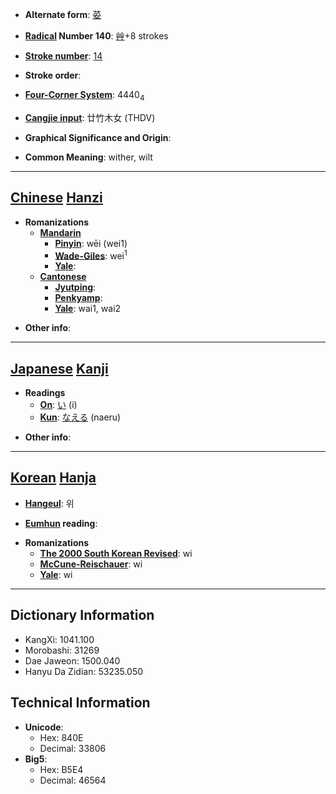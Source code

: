 * '''Alternate form''': [[荽]]

* '''[[Wiktionary:Chinese radical index| Radical]] Number 140''': [[Wiktionary:Chinese radical index 艸|艸]]+8 strokes

* '''[[Wiktionary:Chinese total strokes index|Stroke number]]''': [[Wiktionary:Chinese total strokes index 14|14]]

* '''Stroke order''': 

* '''[[Wiktionary:Chinese four corner index|Four-Corner System]]''': 4440<sub>4</sub>

* '''[[Wiktionary:Chinese Cangjie index|Cangjie input]]''': 廿竹木女 (THDV)

* '''Graphical Significance and Origin''': 

* '''Common Meaning''': wither, wilt

----

== [[Chinese]] [[Hanzi]] ==

* '''Romanizations'''
** '''[[Mandarin]]'''
*** '''[[Pinyin]]''': wēi (wei1)
*** '''[[Wade-Giles]]''': wei<sup>1</sup>
*** '''[[Yale]]''': 
** '''[[Cantonese]]'''
*** '''[[Jyutping]]''':
*** '''[[Penkyamp]]''': 
*** '''[[Yale]]''': wai1, wai2

* '''Other info''': 

----

== [[Japanese]] [[Kanji]] ==

* '''Readings'''
** '''[[On]]''': [[い]] (i)
** '''[[Kun]]''': [[なえる]] (naeru)

* '''Other info''':  

----

== [[Korean]] [[Hanja]] ==

* '''[[Hangeul]]''': 위

* '''[[Eumhun]] reading''': 

* '''Romanizations'''
** '''[[The 2000 South Korean Revised Romanization|The 2000 South Korean Revised]]''': wi
** '''[[McCune-Reischauer]]''': wi
** '''[[Yale]]''': wi

----

== Dictionary Information ==

* KangXi: 1041.100
* Morobashi: 31269
* Dae Jaweon: 1500.040
* Hanyu Da Zidian: 53235.050

== Technical Information ==

* '''Unicode''':
** Hex: 840E
** Decimal: 33806
* '''Big5''':
** Hex: B5E4
** Decimal: 46564
